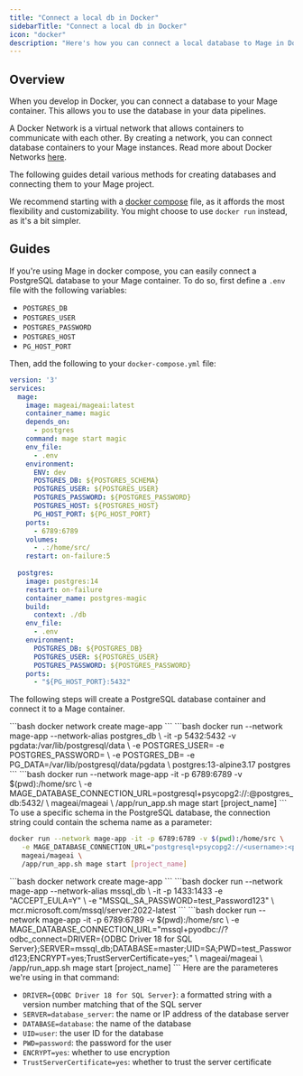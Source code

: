 ```yaml
---
title: "Connect a local db in Docker"
sidebarTitle: "Connect a local db in Docker"
icon: "docker"
description: "Here's how you can connect a local database to Mage in Docker for development."
---
```


## Overview

When you develop in Docker, you can connect a database to your Mage container. This allows you to use the database in your data pipelines.

A Docker Network is a virtual network that allows containers to communicate with each other.
By creating a network, you can connect database containers to your Mage instances.
Read more about Docker Networks [here](https://docs.docker.com/network/).

The following guides detail various methods for creating databases and connecting them to your Mage project.

We recommend starting with a [docker compose](https://docs.docker.com/compose/) file, as it affords the most flexibility and customizability. You might
choose to use `docker run` instead, as it's a bit simpler.

## Guides

<AccordionGroup>
<Accordion title="PostgreSQL - Docker compose" icon="docker">

If you're using Mage in docker compose, you can easily connect a PostgreSQL database to your Mage container. To do so, first define a `.env` file with the following variables:

- `POSTGRES_DB`
- `POSTGRES_USER`
- `POSTGRES_PASSWORD`
- `POSTGRES_HOST`
- `PG_HOST_PORT`

Then, add the following to your `docker-compose.yml` file:

```yaml
version: '3'
services:
  mage:
    image: mageai/mageai:latest
    container_name: magic
    depends_on:
      - postgres
    command: mage start magic
    env_file:
      - .env
    environment:
      ENV: dev
      POSTGRES_DB: ${POSTGRES_SCHEMA}
      POSTGRES_USER: ${POSTGRES_USER}
      POSTGRES_PASSWORD: ${POSTGRES_PASSWORD}
      POSTGRES_HOST: ${POSTGRES_HOST}
      PG_HOST_PORT: ${PG_HOST_PORT}
    ports:
      - 6789:6789
    volumes:
      - .:/home/src/
    restart: on-failure:5
  
  postgres:
    image: postgres:14
    restart: on-failure
    container_name: postgres-magic
    build:
      context: ./db
    env_file:
      - .env
    environment:
      POSTGRES_DB: ${POSTGRES_DB}
      POSTGRES_USER: ${POSTGRES_USER}
      POSTGRES_PASSWORD: ${POSTGRES_PASSWORD}
    ports:
      - "${PG_HOST_PORT}:5432"
```

</Accordion>
<Accordion title="PostgreSQL - Docker run" icon="elephant">

The following steps will create a PostgreSQL database container and connect it to a Mage container.

<Steps>
<Step title="Create Docker network">
  ```bash
   docker network create mage-app
   ```
</Step>
<Step title="Start PostgreSQL Docker container">
   ```bash
   docker run --network mage-app --network-alias postgres_db \
      -it -p 5432:5432 -v pgdata:/var/lib/postgresql/data \
      -e POSTGRES_USER=<username> -e POSTGRES_PASSWORD=<password> \
      -e POSTGRES_DB=<database> -e PG_DATA=/var/lib/postgresql/data/pgdata \
      postgres:13-alpine3.17 postgres
   ```
</Step>
<Step title="Launch Mage with `MAGE_DATABASE_CONNECTION_URL`">
```bash
   docker run --network mage-app -it -p 6789:6789 -v $(pwd):/home/src \
      -e MAGE_DATABASE_CONNECTION_URL=postgresql+psycopg2://<username>:<password>@postgres_db:5432/<database> \
      mageai/mageai \
      /app/run_app.sh mage start [project_name]
   ```
   To use a specific schema in the PostgreSQL database, the connection string could contain the schema name as a parameter:

   ```bash
   docker run --network mage-app -it -p 6789:6789 -v $(pwd):/home/src \
      -e MAGE_DATABASE_CONNECTION_URL="postgresql+psycopg2://<username>:<password>@postgres_db:5432/<database>?options=-c%%20search_path%%3D<schema_name>" \
      mageai/mageai \
      /app/run_app.sh mage start [project_name]
   ```

</Step>
</Steps>
</Accordion>
<Accordion title="MSSQL - Docker run" icon="microsoft">
<Steps>
<Step title="Create Docker network">
  ```bash
   docker network create mage-app
   ```
</Step>
<Step title="Start MSSQL Docker container">
   ```bash
   docker run --network mage-app --network-alias mssql_db \
   -it -p 1433:1433 -e "ACCEPT_EULA=Y" \
   -e "MSSQL_SA_PASSWORD=test_Password123" \
   mcr.microsoft.com/mssql/server:2022-latest
   ```
</Step>
<Step title="Launch Mage with `MAGE_DATABASE_CONNECTION_URL`">
```bash
   docker run --network mage-app -it -p 6789:6789 -v $(pwd):/home/src \
   -e MAGE_DATABASE_CONNECTION_URL="mssql+pyodbc://?odbc_connect=DRIVER={ODBC Driver 18 for SQL Server};SERVER=mssql_db;DATABASE=master;UID=SA;PWD=test_Password123;ENCRYPT=yes;TrustServerCertificate=yes;" \
   mageai/mageai \
   /app/run_app.sh mage start [project_name]
   ```
   Here are the parameteres we're using in that command:

- `DRIVER={ODBC Driver 18 for SQL Server}`: a formatted string with a version number matching that of the SQL server
- `SERVER=database_server`: the name or IP address of the database server
- `DATABASE=database`: the name of the database
- `UID=user`: the user ID for the database
- `PWD=password`: the password for the user
- `ENCRYPT=yes`: whether to use encryption
- `TrustServerCertificate=yes`: whether to trust the server certificate
</Step>

</Steps>
</Accordion>
</AccordionGroup>
